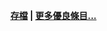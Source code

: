 {{Wikipedia:优良条目/2015年3月7日}}

<div align="right">
'''[[Portal:德國/優良條目/存檔|存檔]] | [[Wikipedia:優良條目|更多優良條目...]]'''
</div>
